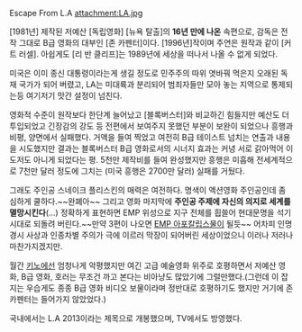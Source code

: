 Escape From L.A
attachment:LA.jpg 

[1981년] 제작된 저예산 [독립영화] [뉴욕 탈출]의 '''16년 만에 나온''' 속편으로, 감독은 전작 그대로 B급 영화의 대부인 [존 카펜터]이다. [1996년]작이며 주연은 원작과 같이 [커트 러셀]. 아쉽게도 [리 반 클리프]는 1989년에 세상을 떠나서 나올 수 없게 되었다.

미국은 이미 종신 대통령이라는게 생길 정도로 민주주의 따위 엿바꿔 먹은지 오래된 독재 국가가 되어 버렸고, LA는 미대륙과 분리되어 범죄자들만 모아 놓는 지역으로 통제되는등 여기저기 맛간 설정이 넘친다.

영화적 수준이 원작보다 한단계 늘어났고 [블록버스터]와 비교하긴 힘들지만 예산도 더 투입되었고 긴장감의 강도 등 전편에서 보여주지 못했던 부분이 보완이 되었으나 흥행과 비평, 양면에서 실패했다.  거액을 들여 찍었고 여전히 B급 테이스트 넘치는 연출과 내용을 시도했지만 결과는 블록버스터 B급 영화로서의 시너지 효과는 커녕 서로 갉아먹어 이도저도 아니게 되었다는 평. 5천만 제작비를 들여 완성했지만 흥행은 미흡해 전세계적으로 7천만 달러 정도에 그치는 (미국 흥행은 2700만 달러) 실패를 거뒀다.

그래도 주인공 스네이크 플리스킨의 매력은 여전하다. 명색이 액션영화 주인공인데 좀 심하게 쿨하다.~~완폐아~~ 그리고 영화 마지막에 '''주인공 주제에 자신의 의지로 세계를 멸망시킨다'''(...) 정확하게 표현하면 EMP 위성으로 지구 전체를 흽쓸어 현대문명을 석기 시대로 되돌려 버린다.~~만약 3편이 나오면 [[EMP 아포칼립스]]물이 될듯~~ 어차피 인명경시 사상과 인종차별 주의가 극에 이르러 막장이 되어버린 세상이었으니 이러나 저러나 마찬가지겠지만. 

월간 [[키노]]에선 엄청나게 악평했지만 여긴 고급 예술영화 위주로 호평하면서 저예산 영화, B급 영화, 호러는 무조건 까고 본다는 비아냥도 많았기에 그럴만했다.(그런데 이 잡지는 우습게도 종종 B급 영화 비디오 보물이라며 정반대로 호평하기도 했지만 거기에 존 카펜터는 들어가지 않았었다.)

국내에서는 L.A 2013이라는 제목으로 개봉했으며, TV에서도 방영했다.
